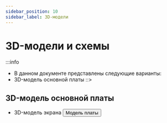 ```yaml
---
sidebar_position: 10
sidebar_label: 3D-модели
---
```




# 3D-модели и схемы

:::info
* В данном документе представлены следующие варианты:
* 3D-модель основной платы
::>



## 3D-модель основной платы

* 3D-модель экрана
    <Button variant="contained" disableElevation href="https://cdn.mellow.klipper.cn/STEP/FLY-WiScreen.step">Модель платы</Button>
